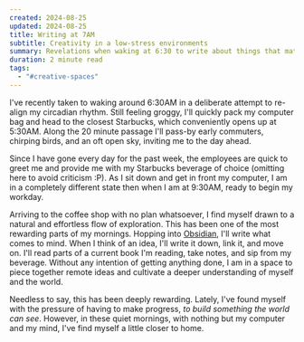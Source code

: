 ```yaml
---
created: 2024-08-25
updated: 2024-08-25
title: Writing at 7AM
subtitle: Creativity in a low-stress environments
summary: Revelations when waking at 6:30 to write about things that matter to you.
duration: 2 minute read
tags:
  - "#creative-spaces"
---
```

I've recently taken to waking around 6:30AM in a deliberate attempt to re-align my circadian rhythm. Still feeling groggy, I'll quickly pack my computer bag and head to the closest Starbucks, which conveniently opens up at 5:30AM. Along the 20 minute passage I'll pass-by early commuters, chirping birds, and an oft open sky, inviting me to the day ahead.

Since I have gone every day for the past week, the employees are quick to greet me and provide me with my Starbucks beverage of choice (omitting here to avoid criticism :P). As I sit down and get in front my computer, I am in a completely different state then when I am at 9:30AM, ready to begin my workday.

Arriving to the coffee shop with no plan whatsoever, I find myself drawn to a natural and effortless flow of exploration. This has been one of the most rewarding parts of my mornings. Hopping into [Obsidian](https://obsidian.md/), I'll write what comes to mind. When I think of an idea, I'll write it down, link it, and move on. I'll read parts of a current book I'm reading, take notes, and sip from my beverage. Without any intention of getting anything done, I am in a space to piece together remote ideas and cultivate a deeper understanding of myself and the world.

Needless to say, this has been deeply rewarding. Lately, I've found myself with the pressure of having to make progress, *to build something the world can see*. However, in these quiet mornings, with nothing but my computer and my mind, I've find myself a little closer to home.